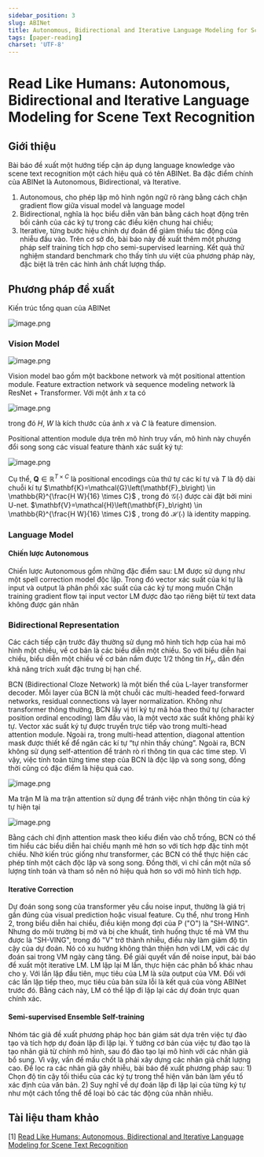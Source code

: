 ---
sidebar_position: 3
slug: ABINet
title: Autonomous, Bidirectional and Iterative Language Modeling for Scene Text Recognition
tags: [paper-reading]
charset: 'UTF-8'
---

# Read Like Humans: Autonomous, Bidirectional and Iterative Language Modeling for Scene Text Recognition

## Giới thiệu

Bài báo đề xuất một hướng tiếp cận áp dụng language knowledge vào scene text recognition một cách hiệu quả có tên ABINet. Ba đặc điểm chính của ABINet là Autonomous, Bidirectional, và Iterative.

1. Autonomous, cho phép lập mô hình ngôn ngữ rõ ràng bằng cách chặn gradient flow giữa visual model và language model
2. Bidirectional, nghĩa là học biểu diễn văn bản bằng cách hoạt động trên bối cảnh của các ký tự trong các điều kiện chung hai chiều;
3. Iterative, từng bước hiệu chỉnh dự đoán để giảm thiểu tác động của nhiễu đầu vào. Trên cơ sở đó, bài báo này đề xuất thêm một phương pháp self training tích hợp cho semi-supervised learning.
   Kết quả thử nghiệm standard benchmark cho thấy tính ưu việt của phương pháp này, đặc biệt là trên các hình ảnh chất lượng thấp.

## Phương pháp đề xuất

Kiến trúc tổng quan của ABINet

![image.png](https://images.viblo.asia/74459098-20dd-411d-9b43-696ee37b5564.png)

### Vision Model

![image.png](https://images.viblo.asia/5c58761d-190c-446f-922f-d99d372ad760.png)

Vision model bao gồm một backbone network và một positional attention module. Feature extraction network và sequence modeling network là ResNet + Transformer. Với một ảnh $x$ ta có

![image.png](https://images.viblo.asia/3eaf2dd4-7bad-477d-938c-c8a05fb0c213.png)

trong đó $H$, $W$ là kích thước của ảnh $x$ và $C$ là feature dimension.

Positional attention module dựa trên mô hình truy vấn, mô hình này chuyển đổi song song các visual feature thành xác suất ký tự:

![image.png](https://images.viblo.asia/4bf8eeb6-6d4b-4e03-b5fb-16aaab34697d.png)

Cụ thể, $\mathbf{Q} \in \mathbb{R}^{T \times C}$ là positional encodings của thứ tự các kí tự và $T$ là độ dài chuỗi kí tự $\mathbf{K}=\mathcal{G}\left(\mathbf{F}_b\right) \in \mathbb{R}^{\frac{H W}{16} \times C}$ , trong đó $\mathcal{G}(\cdot)$ được cài đặt bởi mini U-net. $\mathbf{V}=\mathcal{H}\left(\mathbf{F}_b\right) \in \mathbb{R}^{\frac{H W}{16} \times C}$ , trong đó $\mathcal{H}(\cdot)$ là identity mapping.

### Language Model

#### Chiến lược Autonomous

Chiến lược Autonomous gồm những đặc điểm sau:
LM được sử dụng như một spell correction model độc lập. Trong đó vector xác suất của kí tự là input và output là phân phối xác suất của các ký tự mong muốn
Chặn training gradient flow tại input vector
LM được đào tạo riêng biệt từ text data không được gán nhãn

### Bidirectional Representation

Các cách tiếp cận trước đây thường sử dụng mô hình tích hợp của hai mô hình một chiều, về cơ bản là các biểu diễn một chiều. So với biểu diễn hai chiều, biểu diễn một chiều về cơ bản nắm được 1/2 thông tin $H_y$, dẫn đến khả năng trích xuất đặc trưng bị hạn chế.

BCN (Bidirectional Cloze Network) là một biến thể của L-layer transformer decoder. Mỗi layer của BCN là một chuỗi các multi-headed feed-forward networks, residual connections và layer normalization.
Không như transformer thông thường, BCN lấy vị trí ký tự mã hóa theo thứ tự (character position ordinal encoding) làm đầu vào, là một vectơ xác suất không phải ký tự. Vector xác suất ký tự được truyền trực tiếp vào trong multi-head attention module. Ngoài ra, trong multi-head attention, diagonal attention mask được thiết kế để ngăn các kí tự “tự nhìn thấy chúng”. Ngoài ra, BCN không sử dụng self-attention để tránh rò rỉ thông tin qua các time step. Vì vậy, việc tính toán từng time step của BCN là độc lập và song song, đồng thời cũng có đặc điểm là hiệu quả cao.

![image.png](https://images.viblo.asia/679ef74a-6cd3-42ed-ac0d-233fa5a5097a.png)

Ma trận M là ma trận attention sử dụng để tránh việc nhận thông tin của ký tự hiện tại

![image.png](https://images.viblo.asia/f1bf30cb-de8b-4632-81e5-a82dbf6ff800.png)

Bằng cách chỉ định attention mask theo kiểu điền vào chỗ trống, BCN có thể tìm hiểu các biểu diễn hai chiều mạnh mẽ hơn so với tích hợp đặc tính một chiều. Nhờ kiến ​​trúc giống như transformer, các BCN có thể thực hiện các phép tính một cách độc lập và song song. Đồng thời, vì chỉ cần một nửa số lượng tính toán và tham số nên nó hiệu quả hơn so với mô hình tích hợp.

#### Iterative Correction

Dự đoán song song của transformer yêu cầu noise input, thường là giá trị gần đúng của visual prediction hoặc visual feature. Cụ thể, như trong Hình 2, trong biểu diễn hai chiều, điều kiện mong đợi của P ("O") là "SH-WING". Nhưng do môi trường bị mờ và bị che khuất, tình huống thực tế mà VM thu được là "SH-VING", trong đó "V" trở thành nhiễu, điều này làm giảm độ tin cậy của dự đoán. Nó có xu hướng không thân thiện hơn với LM, với các dự đoán sai trong VM ngày càng tăng.
Để giải quyết vấn đề noise input, bài báo đề xuất một iterative LM. LM lặp lại M lần, thực hiện các phân bổ khác nhau cho y. Với lần lặp đầu tiên, mục tiêu của LM là sửa output của VM. Đối với các lần lặp tiếp theo, mục tiêu của bản sửa lỗi là kết quả của vòng ABINet trước đó. Bằng cách này, LM có thể lặp đi lặp lại các dự đoán trực quan chính xác.

#### Semi-supervised Ensemble Self-training

Nhóm tác giả đề xuất phương pháp học bán giám sát dựa trên việc tự đào tạo và tích hợp dự đoán lặp đi lặp lại. Ý tưởng cơ bản của việc tự đào tạo là tạo nhãn giả từ chính mô hình, sau đó đào tạo lại mô hình với các nhãn giả bổ sung. Vì vậy, vấn đề mấu chốt là phải xây dựng các nhãn giả chất lượng cao. Để lọc ra các nhãn giả gây nhiễu, bài báo đề xuất phương pháp sau: 1) Chọn độ tin cậy tối thiểu của các ký tự trong thể hiện văn bản làm yếu tố xác định của văn bản. 2) Suy nghĩ về dự đoán lặp đi lặp lại của từng ký tự như một cách tổng thể để loại bỏ các tác động của nhãn nhiễu.

## Tài liệu tham khảo

[1] [Read Like Humans: Autonomous, Bidirectional and Iterative Language Modeling for Scene Text Recognition](https://arxiv.org/pdf/2103.06495.pdf)
